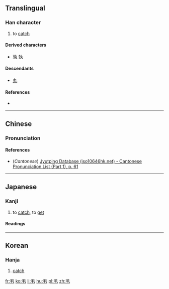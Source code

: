 {{also|丸}}
==Translingual==
{{Han etyl}}

===Han character===
{{Han char|rn=2|rad=丨|as=03|sn=4|four=17510|canj=NQ|ids=⿹⺄⿻二丨}}

# to [[catch]]

====Derived characters====
* [[孰]] [[執]]

====Descendants====
* [[丸]] {{qualifier|simplification in some characters, such as 孰}}

====References====
* {{Han ref|kx=0079.060|dkj=00074|hdz=10051.070|uh=4E2E|ud=20014|bh=C950|bd=51536}}

----

==Chinese==
{{zh-forms}}

===Pronunciation===
{{zh-pron
|m=jǐ
|c=gik1
|mc=y
|oc=y
|ma=
|cat=v
}}

====References====
* (''Cantonese'') [http://www.iso10646hk.net/jp/document/download.jsp Jyutping Database (iso10646hk.net) - Cantonese Pronunciation List (Part 1), p. 61]

----

==Japanese==

===Kanji===
{{ja-kanji|grade=uc|rs=丨03}}

# to [[catch]], to [[get]]

====Readings====
{{ja-readings
|on=[[けき]] (keki), [[きゃく]] (kyaku)
|kun=[[もつ]] (丮つ, motsu), [[とる]] (丮る, toru)
}}

----

==Korean==

===Hanja===
{{ko-hanja|hangeul=극|rv=geuk|mr=kŭk}}

# [[catch]]

[[fr:丮]]
[[ko:丮]]
[[li:丮]]
[[hu:丮]]
[[pl:丮]]
[[zh:丮]]